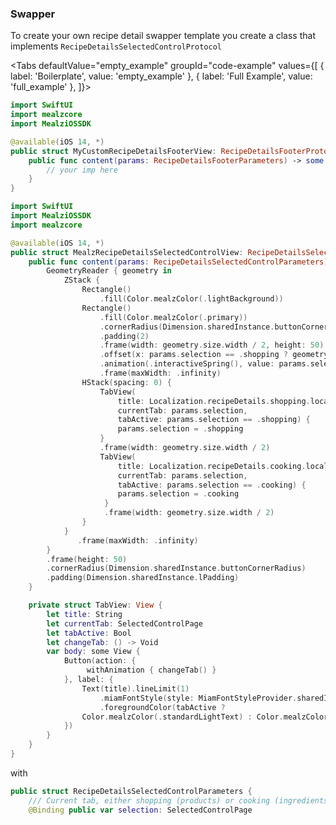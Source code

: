 
### Swapper

To create your own recipe detail swapper template you create a class that implements `RecipeDetailsSelectedControlProtocol`

<Tabs defaultValue="empty_example" groupId="code-example"
values={[
    { label: 'Boilerplate', value: 'empty_example' },
    { label: 'Full Example', value: 'full_example' },
]}>
<TabItem value="empty_example">

```swift
import SwiftUI
import mealzcore
import MealziOSSDK

@available(iOS 14, *)
public struct MyCustomRecipeDetailsFooterView: RecipeDetailsFooterProtocol {
    public func content(params: RecipeDetailsFooterParameters) -> some View {
        // your imp here
    }
}
```
</TabItem>
<TabItem value="full_example">

```swift
import SwiftUI
import MealziOSSDK
import mealzcore

@available(iOS 14, *)
public struct MealzRecipeDetailsSelectedControlView: RecipeDetailsSelectedControlProtocol {
    public func content(params: RecipeDetailsSelectedControlParameters) -> some View {
        GeometryReader { geometry in
            ZStack {
                Rectangle()
                    .fill(Color.mealzColor(.lightBackground))
                Rectangle()
                    .fill(Color.mealzColor(.primary))
                    .cornerRadius(Dimension.sharedInstance.buttonCornerRadius)
                    .padding(2)
                    .frame(width: geometry.size.width / 2, height: 50)
                    .offset(x: params.selection == .shopping ? geometry.size.width * -0.25 : geometry.size.width  * 0.25, y: 0)
                    .animation(.interactiveSpring(), value: params.selection)
                    .frame(maxWidth: .infinity)
                HStack(spacing: 0) {
                    TabView(
                        title: Localization.recipeDetails.shopping.localised,
                        currentTab: params.selection,
                        tabActive: params.selection == .shopping) {
                        params.selection = .shopping
                    }
                    .frame(width: geometry.size.width / 2)
                    TabView(
                        title: Localization.recipeDetails.cooking.localised,
                        currentTab: params.selection,
                        tabActive: params.selection == .cooking) {
                        params.selection = .cooking
                     }
                     .frame(width: geometry.size.width / 2)
                }
            }
               .frame(maxWidth: .infinity)
        }
        .frame(height: 50)
        .cornerRadius(Dimension.sharedInstance.buttonCornerRadius)
        .padding(Dimension.sharedInstance.lPadding)
    }

    private struct TabView: View {
        let title: String
        let currentTab: SelectedControlPage
        let tabActive: Bool
        let changeTab: () -> Void
        var body: some View {
            Button(action: {
                 withAnimation { changeTab() }
            }, label: {
                Text(title).lineLimit(1)
                    .miamFontStyle(style: MiamFontStyleProvider.sharedInstance.bodyBigStyle)
                    .foregroundColor(tabActive ?
                Color.mealzColor(.standardLightText) : Color.mealzColor(.standardDarkText))
            })
        }
    }
}
```
</TabItem>
</Tabs>


with 

```swift
public struct RecipeDetailsSelectedControlParameters {
    /// Current tab, either shopping (products) or cooking (ingredients & steps)
    @Binding public var selection: SelectedControlPage
```